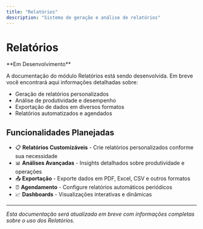 ```yaml
---
title: "Relatórios"
description: "Sistema de geração e análise de relatórios"
---
```


# Relatórios

<Warning>
  **Em Desenvolvimento**
  
  A documentação do módulo Relatórios está sendo desenvolvida. Em breve você encontrará aqui informações detalhadas sobre:
  
  - Geração de relatórios personalizados
  - Análise de produtividade e desempenho
  - Exportação de dados em diversos formatos
  - Relatórios automatizados e agendados
</Warning>

## Funcionalidades Planejadas

- 📋 **Relatórios Customizáveis** - Crie relatórios personalizados conforme sua necessidade
- 📊 **Análises Avançadas** - Insights detalhados sobre produtividade e operações
- 📤 **Exportação** - Exporte dados em PDF, Excel, CSV e outros formatos
- ⏰ **Agendamento** - Configure relatórios automáticos periódicos
- 📈 **Dashboards** - Visualizações interativas e dinâmicas

---

*Esta documentação será atualizada em breve com informações completas sobre o uso dos Relatórios.* 